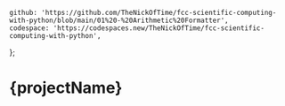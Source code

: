 	github: 'https://github.com/TheNickOfTime/fcc-scientific-computing-with-python/blob/main/01%20-%20Arithmetic%20Formatter',
	codespace: 'https://codespaces.new/TheNickOfTime/fcc-scientific-computing-with-python',
};

# {projectName}
